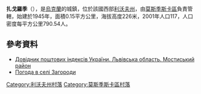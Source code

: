 {{coord|49|45|50|N|23|22|10|E|scale:100000|display=title}}

'''扎戈羅季'''（{{lang-uk|Загороди}}），是[[烏克蘭|烏克蘭]]的城鎮，位於該國西部[[利沃夫州|利沃夫州]]，由[[莫斯季斯卡區|莫斯季斯卡區]]負責管轄，始建於1945年，面積0.15平方公里，海拔高度226米，2001年人口117，人口密度每平方公里790.54人。

==參考資料==
*[http://www.uaidx.com/13/294/index Довідник поштових індексів України. Львівська область. Мостиський район] {{Wayback|url=http://www.uaidx.com/13/294/index |date=20161018190804 }}
* [http://weather.in.ua/ua/l'vovskaja/8182 Погода в селі Загороди] {{Wayback|url=http://weather.in.ua/ua/l'vovskaja/8182 |date=20200804032711 }}

[[Category:利沃夫州村落|Category:利沃夫州村落]]
[[Category:莫斯季斯卡區村落|Category:莫斯季斯卡區村落]]


{{Lviv-geo-stub}}